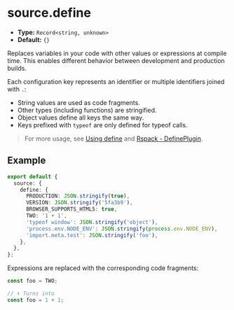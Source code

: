 # source.define

- **Type:** `Record<string, unknown>`
- **Default:** `{}`

Replaces variables in your code with other values or expressions at compile time. This enables different behavior between development and production builds.

Each configuration key represents an identifier or multiple identifiers joined with `.`:

- String values are used as code fragments.
- Other types (including functions) are stringified.
- Object values define all keys the same way.
- Keys prefixed with `typeof` are only defined for typeof calls.

> For more usage, see [Using define](/guide/advanced/env-vars#using-define) and [Rspack - DefinePlugin](https://rspack.rs/plugins/webpack/define-plugin).

## Example

```ts title="rsbuild.config.ts"
export default {
  source: {
    define: {
      PRODUCTION: JSON.stringify(true),
      VERSION: JSON.stringify('5fa3b9'),
      BROWSER_SUPPORTS_HTML5: true,
      TWO: '1 + 1',
      'typeof window': JSON.stringify('object'),
      'process.env.NODE_ENV': JSON.stringify(process.env.NODE_ENV),
      'import.meta.test': JSON.stringify('foo'),
    },
  },
};
```

Expressions are replaced with the corresponding code fragments:

```js
const foo = TWO;

// ⬇️ Turns into
const foo = 1 + 1;
```
